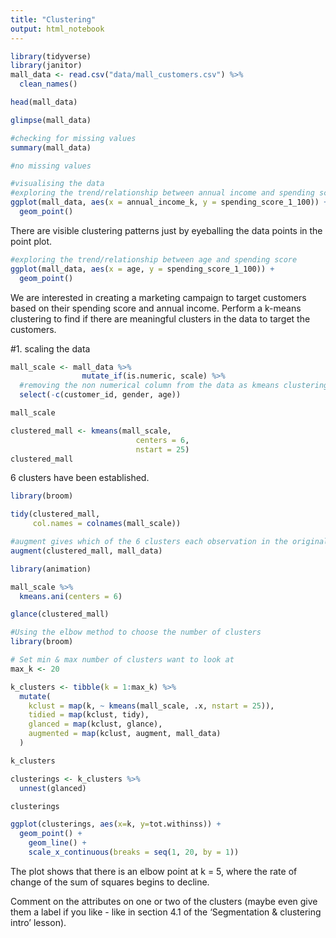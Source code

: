 ```yaml
---
title: "Clustering"
output: html_notebook
---
```


```r
library(tidyverse)
library(janitor)
mall_data <- read.csv("data/mall_customers.csv") %>% 
  clean_names()
```

```r
head(mall_data)
```

```r
glimpse(mall_data)
```

```r
#checking for missing values
summary(mall_data)

#no missing values
```

```r
#visualising the data
#exploring the trend/relationship between annual income and spending score
ggplot(mall_data, aes(x = annual_income_k, y = spending_score_1_100)) +
  geom_point()
```
There are visible clustering patterns just by eyeballing the data points in the point plot.
```r
#exploring the trend/relationship between age and spending score
ggplot(mall_data, aes(x = age, y = spending_score_1_100)) +
  geom_point()
```

We are interested in creating a marketing campaign to target customers based on their spending score and annual income. Perform a k-means clustering to find if there are meaningful clusters in the data to target the customers.

#1. scaling the data
```r
mall_scale <- mall_data %>%
                mutate_if(is.numeric, scale) %>% 
  #removing the non numerical column from the data as kmeans clustering can only work with numerical data for mathematical calulations. 
  select(-c(customer_id, gender, age))

mall_scale
```
```r
clustered_mall <- kmeans(mall_scale, 
                            centers = 6, 
                            nstart = 25)
clustered_mall
```
6 clusters have been established.

```r
library(broom)

tidy(clustered_mall, 
     col.names = colnames(mall_scale))
```
```r
#augment gives which of the 6 clusters each observation in the original data set has been assigned to
augment(clustered_mall, mall_data)
```

```r
library(animation)

mall_scale %>% 
  kmeans.ani(centers = 6) 
```

```r
glance(clustered_mall)
```

```r
#Using the elbow method to choose the number of clusters
library(broom)

# Set min & max number of clusters want to look at 
max_k <- 20 

k_clusters <- tibble(k = 1:max_k) %>%
  mutate(
    kclust = map(k, ~ kmeans(mall_scale, .x, nstart = 25)), 
    tidied = map(kclust, tidy),
    glanced = map(kclust, glance),
    augmented = map(kclust, augment, mall_data)
  )

k_clusters
```

```r
clusterings <- k_clusters %>%
  unnest(glanced)

clusterings
```

```r
ggplot(clusterings, aes(x=k, y=tot.withinss)) +
  geom_point() +
    geom_line() +
    scale_x_continuous(breaks = seq(1, 20, by = 1))
```

The plot shows that there is an elbow point at k = 5, where the rate of change of the sum of squares begins to decline. 


Comment on the attributes on one or two of the clusters (maybe even give them a label if you like - like in section 4.1 of the ‘Segmentation & clustering intro’ lesson).

```r

```

